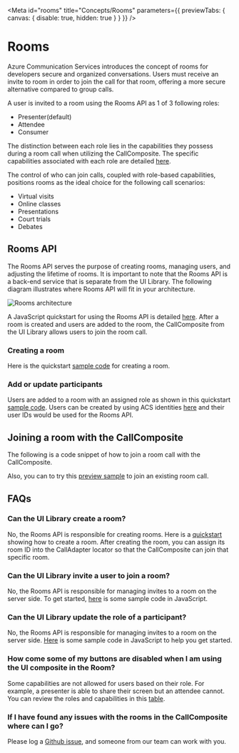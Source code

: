 
<Meta id="rooms" title="Concepts/Rooms" parameters={{ previewTabs: { canvas: { disable: true, hidden: true } } }} />

# Rooms

Azure Communication Services introduces the concept of rooms for developers secure and organized conversations. Users must receive an invite to room in order to join the call for that room, offering a more secure alternative compared to group calls.

A user is invited to a room using the Rooms API as 1 of 3 following roles:

- Presenter(default)
- Attendee
- Consumer

The distinction between each role lies in the capabilities they possess during a room call when utilizing the CallComposite. The specific capabilities associated with each role are detailed [here](https://learn.microsoft.com/en-us/azure/communication-services/concepts/rooms/room-concept#predefined-participant-roles-and-permissions).

The control of who can join calls, coupled with role-based capabilities, positions rooms as the ideal choice for the following call scenarios:

- Virtual visits
- Online classes
- Presentations
- Court trials
- Debates

## Rooms API

The Rooms API serves the purpose of creating rooms, managing users, and adjusting the lifetime of rooms. It is important to note that the Rooms API is a back-end service that is separate from the UI Library. The following diagram illustrates where Rooms API will fit in your architecture.

<img src="images/rooms-architecture.png" alt="Rooms architecture" />

A JavaScript quickstart for using the Rooms API is detailed [here](https://learn.microsoft.com/en-us/azure/communication-services/quickstarts/rooms/get-started-rooms?tabs=windows&pivots=programming-language-javascript). After a room is created and users are added to the room, the CallComposite from the UI Library allows users to join the room call.

### Creating a room

Here is the quickstart [sample code](https://learn.microsoft.com/en-us/azure/communication-services/quickstarts/rooms/get-started-rooms?tabs=windows&pivots=programming-language-javascript#initialize-the-room) for creating a room.

### Add or update participants

Users are added to a room with an assigned role as shown in this quickstart [sample code](https://learn.microsoft.com/en-us/azure/communication-services/quickstarts/rooms/get-started-rooms?tabs=windows&pivots=programming-language-javascript#add-or-update-participants). Users can be created by using ACS identities [here](/?path=/docs/identity--page) and their user IDs would be used for the Rooms API.

## Joining a room with the CallComposite

The following is a code snippet of how to join a room call with the CallComposite.

<Source code={RoomsCallSnippetText} />

Also, you can to try this <a href="./?path=/story/composites-call-joinexistingcall--join-existing-call&args=callType:Rooms" target="_blank">preview sample</a> to join an existing room call.

## FAQs

### Can the UI Library create a room?

No, the Rooms API is responsible for creating rooms. Here is a [quickstart](https://learn.microsoft.com/en-us/azure/communication-services/quickstarts/rooms/get-started-rooms?tabs=windows&pivots=programming-language-javascript#create-a-room) showing how to create a room. After creating the room, you can assign its room ID into the CallAdapter locator so that the CallComposite can join that specific room.

### Can the UI Library invite a user to join a room?

No, the Rooms API is responsible for managing invites to a room on the server side. To get started, [here](https://learn.microsoft.com/en-us/azure/communication-services/quickstarts/rooms/get-started-rooms?tabs=windows&pivots=programming-language-javascript#add-or-update-participants) is some sample code in JavaScript.

### Can the UI Library update the role of a participant?

No, the Rooms API is responsible for managing invites to a room on the server side. [Here](https://learn.microsoft.com/en-us/azure/communication-services/quickstarts/rooms/get-started-rooms?tabs=windows&pivots=programming-language-javascript#add-or-update-participants) is some sample code in JavaScript to help you get started.

### How come some of my buttons are disabled when I am using the UI composite in the Room?

Some capabilities are not allowed for users based on their role. For example, a presenter is able to share their screen but an attendee cannot. You can review the roles and capabilities in this [table](https://docs.microsoft.com/en-us/azure/communication-services/concepts/rooms/room-concept#predefined-participant-roles-and-permissions).

### If I have found any issues with the rooms in the CallComposite where can I go?

Please log a [Github issue](https://github.com/Azure/communication-ui-library/issues), and someone from our team can work with you.
